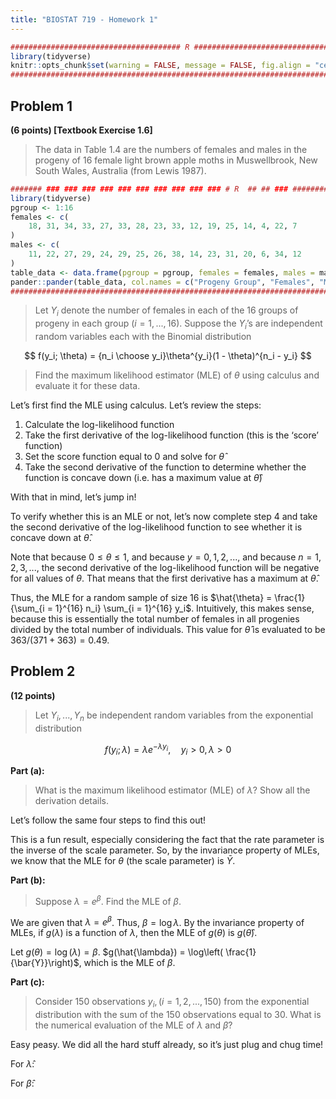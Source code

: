 ```yaml
---
title: "BIOSTAT 719 - Homework 1"
---
```


```r
###################################### R ######################################
library(tidyverse)
knitr::opts_chunk$set(warning = FALSE, message = FALSE, fig.align = "center")
###############################################################################
```

## Problem 1

**(6 points) [Textbook Exercise 1.6]**

> The data  in  Table  1.4 are  the  numbers  of  females and males in the progeny of 16 female light brown apple moths in Muswellbrook, New South Wales, Australia (from Lewis 1987).

```r
####### ### ### ### ### ### ### ### ### ### ### # R  ## ## ### ###############################
library(tidyverse)
pgroup <- 1:16
females <- c(
    18, 31, 34, 33, 27, 33, 28, 23, 33, 12, 19, 25, 14, 4, 22, 7
)
males <- c(
    11, 22, 27, 29, 24, 29, 25, 26, 38, 14, 23, 31, 20, 6, 34, 12
)
table_data <- data.frame(pgroup = pgroup, females = females, males = males)
pander::pander(table_data, col.names = c("Progeny Group", "Females", "Males"))
###############################################################################
```

> Let $Y_i$ denote the number of females in each of the 16 groups of progeny in each group ($i = 1, ..., 16$). Suppose the $Y_i$'s are independent random variables each with the Binomial distribution

$$
f(y_i; \theta) = {n_i \choose y_i}\theta^{y_i}(1 - \theta)^{n_i - y_i}
$$

> Find the maximum likelihood estimator (MLE) of $\theta$ using calculus and evaluate it for these data. 

Let's first find the MLE using calculus. Let's review the steps: 

1. Calculate the log-likelihood function
2. Take the first derivative of the log-likelihood function (this is the 'score' function)
3. Set the score function equal to 0 and solve for $\hat{\theta}$
4. Take the second derivative of the function to determine whether the function is concave down (i.e. has a maximum value at $\hat{\theta}$)

With that in mind, let's jump in! 

\begin{align*}
\ell (\theta_i ; y_i) &= \sum_{i = 1}^{16} \log\left( f(y_i; \theta) \right)\\
&= \sum_{i = 1}^{16} \log\left[ {n_i \choose y_i}\theta^{y_i}(1 - \theta)^{n_i - y_i}  \right]\\
&= \sum_{i = 1}^{16} \log {n_i \choose y_i} + \log(\theta)\sum_{i = 1}^{16} y_i + log(1 - \theta)\sum_{i = 1}^{16}(n_i - y_i)  \\
\frac{d \ell}{d\theta} &= 0 + \sum_{i = 1}^{16} \frac{y_i}{\theta} - \frac{\sum_{i = 1}^{16} n_i - \sum_{i = 1}^{16} y_i}{1 - \theta} \\
\underline{\text{set}} \quad 0 &=  \sum_{i = 1}^{16} \frac{y_i}{\hat{\theta}} - \frac{\sum_{i = 1}^{16} n_i - \sum_{i = 1}^{16} y_i}{1 - \hat{\theta}} \\ 
\implies \sum_{i = 1}^{16} \frac{y_i}{\hat{\theta}} &= \frac{\sum_{i = 1}^{16} n_i - \sum_{i = 1}^{16} y_i}{1 - \hat{\theta}} \\
\implies  \hat{\theta} \sum_{i = 1}^{16} n_i &= \sum_{i = 1}^{16} y_i \\
\implies \hat{\theta} &= \frac{1}{\sum_{i = 1}^{16} n_i} \sum_{i = 1}^{16} y_i
\end{align*}


To verify whether this is an MLE or not, let's now complete step 4 and take the second derivative of the log-likelihood function to see whether it is concave down at $\hat{\theta}$. 


\begin{align*}
\frac{d^2\ell}{d\theta^2} &= -\sum_{i = 1}^{16} \frac{y_i}{\theta^2} - \frac{\sum_{i = 1}^{16} n_i - \sum_{i = 1}^{16} y_i}{(1 - \theta)^2}
\end{align*}

Note that because $0 \le \theta \le 1$, and because $y = 0, 1, 2, ...$, and because $n = 1, 2, 3, ...$, the second derivative of the log-likelihood function will be negative for all values of $\theta$. That means that the first derivative has a maximum at $\hat{\theta}$. 


Thus, the MLE for a random sample of size 16 is $\hat{\theta} = \frac{1}{\sum_{i = 1}^{16} n_i} \sum_{i = 1}^{16} y_i$. Intuitively, this makes sense, because this is essentially the total number of females in all progenies divided by the total number of individuals. This value for $\hat{\theta}$ is evaluated to be $363/(371+363) = 0.49$. 


## Problem 2

**(12 points)**

> Let $Y_i, ... , Y_n$ be independent random variables from the exponential distribution

$$
f(y_i; \lambda) = \lambda e^{-\lambda y_i}, \quad y_i > 0, \lambda > 0
$$

**Part (a):**

> What is the maximum likelihood estimator (MLE) of $\lambda$? Show all the derivation details.

Let's follow the same four steps to find this out! 


\begin{align*}
\ell(\lambda) &= \sum_{i = 1}^n \log [f(y; \lambda)]\\
&= \sum_{i = 1}^n \log [\lambda e^{-\lambda y_i}]\\
&= \sum_{i = 1}^n \log (\lambda) - \sum_{i = 1}^n\lambda y_i\\
&= n \log (\lambda) - \sum_{i = 1}^n\lambda y_i\\
\frac{d\ell}{d\lambda} &= \frac{n}{\lambda} - \sum_{i = 1}^n y_i\\
\underline{\text{set}}\quad 0 &= \frac{n}{\hat{\lambda}} - \sum_{i = 1}^n y_i\\
\implies \frac{n}{\hat{\lambda}} &= \sum_{i = 1}^n y_i\\
\implies \hat{\lambda} &= \frac{n}{\sum_{i = 1}^n y_i}\\
\implies \hat{\lambda} &= \frac{1}{\bar{Y}}
\end{align*}

This is a fun result, especially considering the fact that the rate parameter is the inverse of the scale parameter. So, by the invariance property of MLEs, we know that the MLE for $\theta$ (the scale parameter) is $\bar{Y}$. 



**Part (b):**

> Suppose $\lambda = e^{\beta}$. Find the MLE of $\beta$. 

We are given that $\lambda = e^{\beta}$. Thus, $\beta = \log{\lambda}$. By the invariance property of MLEs, if $g(\lambda)$ is a function of $\lambda$, then the MLE of $g(\theta)$ is $g(\hat{\theta})$. 

Let $g(\theta) = \log(\lambda) = \beta$. $g(\hat{\lambda}) = \log\left( \frac{1}{\bar{Y}}\right)$, which is the MLE of $\beta$. 

**Part (c):**

> Consider 150 observations $y_i, (i = 1, 2, ..., 150)$ from the exponential distribution with the sum of the 150 observations equal to 30. What is the numerical evaluation of the MLE of $\lambda$ and $\beta$? 


Easy peasy. We did all the hard stuff already, so it's just plug and chug time!


For $\hat{\lambda}$:

\begin{align*}
\hat{\lambda} &= \frac{1}{\bar{Y}}\\
&= \frac{1}{\frac{30}{150}}\\
&= 5
\end{align*}

For $\hat{\beta}$:

\begin{align*}
\hat{\beta} &= \log\left[\frac{1}{\bar{Y}}\right]\\
&= \log(5)
\end{align*}

